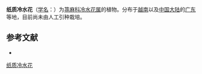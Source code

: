 {{Speciesbox
| name = 纸质冷水花
| status = 
| status_system = 
| image =
| genus = Pilea
| species = chartacea
| authority = C. J. Chen
}}

'''纸质冷水花'''（[[学名|学名]]：{{lang|la|''Pilea chartacea''}}）为[[荨麻科|荨麻科]][[冷水花属|冷水花属]]的植物。分布于[[越南|越南]]以及[[中国大陆|中国大陆]]的[[广东|广东]]等地，目前尚未由人工引种栽培。

== 参考文献 ==
<div class="references-small">
* {{cite web| url =http://www.bioinfo.cn/db05/KmzwSpecies.php?action=view&id=23345| title =纸质冷水花| work =《中国高等植物数据库全库》| publisher =中国科学院微生物研究所| author =昆明植物研究所| accessdate =2009-02-25| deadurl =yes| archiveurl =https://web.archive.org/web/20160305050704/http://www.bioinfo.cn/db05/KmzwSpecies.php?action=view&id=23345| archivedate =2016-03-05}}
</div>
{{Taxonbar|from=Q15232166}}

[[Category:冷水花属|纸质冷水花]]


{{植物小作品}}
